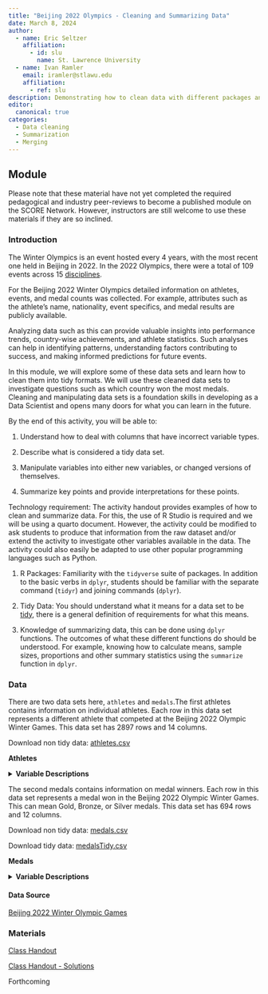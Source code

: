 ```yaml
---
title: "Beijing 2022 Olympics - Cleaning and Summarizing Data"
date: March 8, 2024
author:
  - name: Eric Seltzer
    affiliation:
      - id: slu
        name: St. Lawrence University
  - name: Ivan Ramler
    email: iramler@stlawu.edu
    affiliation:
      - ref: slu
description: Demonstrating how to clean data with different packages and summarise the data using dplyr.
editor: 
  canonical: true
categories:
  - Data cleaning
  - Summarization
  - Merging
---
```


## Module

Please note that these material have not yet completed the required pedagogical and industry peer-reviews to become a published module on the SCORE Network. However, instructors are still welcome to use these materials if they are so inclined.

### Introduction

The Winter Olympics is an event hosted every 4 years, with the most recent one held in Beijing in 2022. In the 2022 Olympics, there were a total of 109 events across 15 [disciplines](https://en.wikipedia.org/wiki/2022_Winter_Olympics#:~:text=.%5B62%5D-,Sports,-%5Bedit%5D){target="_blank"}. 

For the Beijing 2022 Winter Olympics detailed information on athletes, events, and medal counts was collected. For example, attributes such as the athlete's name, nationality, event specifics, and medal results are publicly available. 

Analyzing data such as this can provide valuable insights into performance trends, country-wise achievements, and athlete statistics. Such analyses can help in identifying patterns, understanding factors contributing to success, and making informed predictions for future events.

In this module, we will explore some of these data sets and learn how to clean them into tidy formats. We will use these cleaned data sets to investigate questions such as which country won the most medals. Cleaning and manipulating data sets is a foundation skills in developing as a Data Scientist and opens many doors for what you can learn in the future.

::: {.callout-note collapse="true" title="Learning Objectives" appearance="minimal"}
By the end of this activity, you will be able to:

1.  Understand how to deal with columns that have incorrect variable types.

2.  Describe what is considered a tidy data set.

3.  Manipulate variables into either new variables, or changed versions of themselves.

4.  Summarize key points and provide interpretations for these points.
:::

::: {.callout-note collapse="true" title="Methods" appearance="minimal"}
Technology requirement: The activity handout provides examples of how to clean and summarize data. For this, the use of R Studio is required and we will be using a quarto document. However, the activity could be modified to ask students to produce that information from the raw dataset and/or extend the activity to investigate other variables available in the data. The activity could also easily be adapted to use other popular programming languages such as Python.

1.  R Packages: Familiarity with the `tidyverse` suite of packages. In addition to the basic verbs in `dplyr`, students should be familiar with the separate command (`tidyr`) and joining commands (`dplyr`).

2.  Tidy Data: You should understand what it means for a data set to be [tidy](https://tidyr.tidyverse.org/articles/tidy-data.html){target="_blank"}, there is a general definition of requirements for what this means.

3.  Knowledge of summarizing data, this can be done using `dplyr` functions. The outcomes of what these different functions do should be understood. For example, knowing how to calculate means, sample sizes, proportions and other summary statistics using the `summarize` function in `dplyr`.
:::

### Data

There are two data sets here, `athletes` and `medals`.The first athletes contains information on individual athletes. Each row in this data set represents a different athlete that competed at the Beijing 2022 Olympic Winter Games. This data set has 2897 rows and 14 columns.

Download non tidy data: [athletes.csv](data/athletes.csv)

**Athletes**

<details>

<summary><b>Variable Descriptions</b></summary>



| Variable          | Description                      |
|-------------------|----------------------------------|
| name              | Athlete Name                     |
| short_name        | Athlete Name(short)              |
| gender            | Athlete Gender                   |
| birth_date        | Athlete Date of Birthday         |
| birth_place       | Athlete Place of Birthday        |
| birth_country     | Athlete Country of Birthday      |
| country           | Athlete Country                  |
| country_code      | Athlete Country Code             |
| discipline        | Discipline                       |
| discipline_code   | Discipline Code                  |
| residence_place   | Athlete Residence Place          |
| residence_country | Athlete Residence Country        |
| height_m/ft       | Athlete Height (meters and feet) |
| url               | Athlete Profile Link             |

</details>

The second medals contains information on medal winners. Each row in this data set represents a medal won in the Beijing 2022 Olympic Winter Games. This can mean Gold, Bronze, or Silver medals. This data set has 694 rows and 12 columns.

Download non tidy data: [medals.csv](medals.csv)

Download tidy data: [medalsTidy.csv](medalsTidy.csv)



**Medals**

<details>

<summary><b>Variable Descriptions</b></summary>

| Variable           | Description                       |
|--------------------|-----------------------------------|
| medal_type         | Medal Type (Gold, Bronze, Silver) |
| medal_code         | Medal Number (1, 2, 3)            |
| medal_date         | Date Medal Won                    |
| athlete_short_name | Athlete Name (Short)              |
| athlete_name       | Athlete Name                      |
| athlete_sex        | Athlete Gender                    |
| athlete_link       | Athlete Profile Link              |
| event              | Event Competed In                 |
| country            | Country                           |
| country_code       | Country Code                      |
| discipline         | Discipline                        |
| discipline_code    | Discipline Code                   |

</details>

#### Data Source

[Beijing 2022 Winter Olympic Games](https://www.kaggle.com/datasets/piterfm/beijing-2022-olympics?resource=download){target="_blank"}

### Materials

[Class Handout](Class-Handout.qmd)

[Class Handout - Solutions](Class-Handout-Solutions.qmd)

::: {.callout-note collapse="true" title="Conclusion" appearance="minimal"}

Forthcoming

:::

